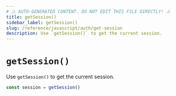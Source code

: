 ```yaml
---
# ⚠️ AUTO-GENERATED CONTENT. DO NOT EDIT THIS FILE DIRECTLY! ⚠️
title: getSession()
sidebar_label: getSession()
slug: /reference/javascript/auth/get-session
description: Use `getSession()` to get the current session.
---
```


# `getSession()`

Use `getSession()` to get the current session.

```ts
const session = getSession()
```
